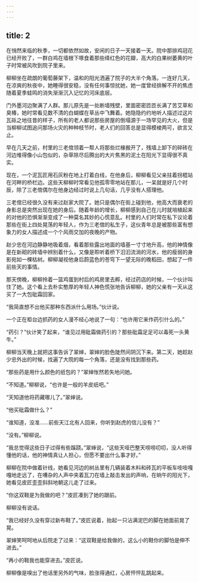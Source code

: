 ```yaml
---
---
---
```

title: 2
---



在悄然来临的秋季，一切都依然如故，安闲的日子一天接着一天。院中那排鸡冠花已经开败了，一群白鸡在墙根下啄食着那些绛红色的花瓣，高大的白果树萎黄的叶子时常被风吹到院子里来。

柳柳坐在疏朗的葡萄藤架下，温和的阳光洒遍了院子的大半个角落。一连好几天，在凉爽的秋夜中，她睡得很安稳，没有任何事惊扰她，她一度曾经排解不开的焦虑随着夏季蛙鸣的消失渐渐沉入记忆的河床底层。

门外墨河边聚满了人群。那儿原先是一处断墙残壁，里面密密匝匝长满了苦艾草和臭椿，她时常看见数不清的白蝴蝶在草丛中飞舞着。她隐隐约约地听人描述过这片瓦砾之地往昔的样子，所有的老人都说那些房屋的倒塌源于一场罕见的大火，但是当柳柳试图追问那场火灾的种种枝节时，老人们的回答总是显得模棱两可，欲言又止。

早在几天之前，村里的三老倌领着一帮人将那些烂椽搬开了，残墙上卸下的碎砖在河边堆得像小山包似的，杂草除尽后腾出的大片焦黑的泥土在阳光下显得很不真实。

现在，一个泥瓦匠用石灰粉在地上打着白线，在他身后，柳柳看见父亲拄着拐棍站在河畔的桥栏边。这些天柳柳时常看见他孤零零地站在那儿，一呆就是好几个时辰，除了三老倌偶尔在他身边经过时说上几句话，几乎没有人搭理他。

三老倌已经很久没有来过赵家大院了。她只是偶尔在街上碰到他，他高大而衰老的身影总是突然出现在她的身后。随着年龄的增长，柳柳感到自己在儿时就培植起来的对他的恐惧渐渐变成了一种莫名其妙的心慌意乱。村里的人们时常在私下议论着那些在街上四处晃荡的年轻人，作为三老倌的私生子，这伙青年总是被那些富有想象力的女人描述成一个个风雨交加的夜晚的产物。

赵少忠在河边静静地吸着烟，看着那些露出地面的墙基一寸寸地升高，他的神情像是在新砌的砖墙中辨别着什么，又像是聆听着桥下汩汩流淌的河水，他的瘦弱的身影宛如一棵枯树。柳柳凝视他身后蔚蓝色的苍穹下一望无际的晚稻田，想起了一件前些天的事情。

那天傍晚，柳柳拎着一篮鸡蛋到村后的鸡房里去孵，经过药店的时候，一个伙计叫住了她。这个看上去朴实憨厚的年轻人神色慌张地告诉柳柳，她的父亲有一天从这买了一大包砒霜回家。

“我简直想不出他买那种东西派什么用场。”伙计说。

一个正在柜台边抓药的女人漫不经心地说了一句：“也许用它来作药引什么的。”

“药引？”伙计笑了起来，“谁见过用砒霜做药引的？那些砒霜足足可以毒死一头黄牛。”

柳柳当天晚上就把这事告诉了翠婶，翠婶的脸色陡然间阴沉下来。第二天，她趁赵少忠外出的时候，找遍了大院的每一个角落，还是没有找到那些药。

“那些药是用什么颜色的纸包的？”翠婶怅然若失地问她。

“不知道。”柳柳说，“也许是一般的羊皮纸吧。”

“天知道他将药藏哪儿了。”翠婶说。

“他买砒霜做什么？”

“谁知道，没准……前些天江北有人回来，你听到赵虎的信儿没有？”

“没有。”柳柳说。

“我总觉得这些日子过得有些蹊跷。”翠婶说，“这些天哑巴整天唠唠叨叨，没人听得懂他的话，他的神情真让人担心，但愿不要出什么事才好。”

柳柳在院中做着针线，她看见河边的树丛里有几辆装着木料和砖瓦的平板车吱吱嘎嘎地走远了，在嘈杂的人声中夹着瓦刀在墙上敲击发出的声响，在晌午的阳光下，她看见皮匠歪歪斜斜地朝这儿走了过来。

“你这双鞋是为我做的吧？”皮匠凑到了她的跟前。

柳柳没有说话。

“我已经好久没有穿过新布鞋了。”皮匠说着，抬起一只沾满泥巴的脚在她面前晃了晃。

翠婶笑呵呵地从后院走了过来：“这双鞋是给我做的，这么小的鞋你的脚怕是伸不进去。”

“再小的鞋我也能穿进去。”皮匠说。

柳柳像是嗅出了他话里另外的气味，脸涨得通红，心房怦怦乱跳起来。